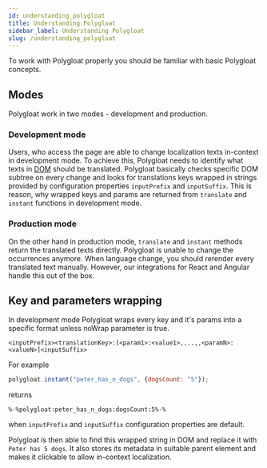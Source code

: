 ```yaml
---
id: understanding_polygloat
title: Understanding Polygloat
sidebar_label: Understanding Polygloat
slug: /understanding_polygloat
---
```


To work with Polygloat properly you should be familiar with basic Polygloat concepts.

## Modes

Polygloat work in two modes - development and production.

### Development mode
Users, who access the page are able to change localization texts in-context in development mode. To achieve this, Polygloat
needs to identify what texts in [DOM](https://developer.mozilla.org/en-US/docs/Web/API/Document_Object_Model/Introduction)
should be translated. Polygloat basically checks specific DOM subtree on every change and looks for translations keys
wrapped in strings provided by configuration properties `inputPrefix` and `inputSuffix`. This is reason, why wrapped keys
and params are returned from `translate` and `instant` functions in development mode.

### Production mode
On the other hand in production mode, `translate` and `instant` methods return the translated texts directly.
Polygloat is unable to change the occurrences anymore. When language change, you should
rerender every translated text manually. However, our integrations for React and Angular handle this out of the box.

## Key and parameters wrapping

In development mode Polygloat wraps every key and it's params into a specific format unless noWrap parameter is true.
```
<inputPrefix><translationKey>:[<param1>:<value1>,...,,<paramN>:<valueN>]<inputSuffix>
```

For example
```javascript
polygloat.instant("peter_has_n_dogs", {dogsCount: "5"});
```
returns
```
%-%polygloat:peter_has_n_dogs:dogsCount:5%-%
```
when `inputPrefix` and `inputSuffix` configuration properties are default.

Polygloat is then able to find this wrapped string in DOM and replace it with `Peter has 5 dogs`. It also stores
its metadata in suitable parent element and makes it clickable to allow in-context localization.
